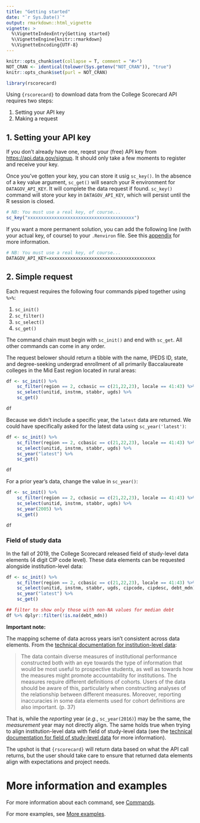 ```yaml
---
title: "Getting started"
date: "`r Sys.Date()`"
output: rmarkdown::html_vignette
vignette: >
  %\VignetteIndexEntry{Getting started}
  %\VignetteEngine{knitr::rmarkdown}
  %\VignetteEncoding{UTF-8}
---
```


```r
knitr::opts_chunk$set(collapse = T, comment = "#>")
NOT_CRAN <- identical(tolower(Sys.getenv("NOT_CRAN")), "true")
knitr::opts_chunk$set(purl = NOT_CRAN)
```

```r
library(rscorecard)
```

Using `{rscorecard}` to download data from the College Scorecard API
requires two steps:

1. Setting your API key
2. Making a request

## 1. Setting your API key

If you don't already have one, reqest your (free) API key from
[https://api.data.gov/signup](https://api.data.gov/signup). It should
only take a few moments to register and receive your key.

Once you've gotten your key, you can store it usig `sc_key()`. In the
absence of a key value argument, `sc_get()` will search your R
environment for `DATAGOV_API_KEY`. It will complete the data request
if found. `sc_key()` command will store your key in `DATAGOV_API_KEY`,
which will persist until the R session is closed.

```r
# NB: You must use a real key, of course... 
sc_key("xxxxxxxxxxxxxxxxxxxxxxxxxxxxxxxxxxxxxxxx")
```

If you want a more permanent solution, you can add the following line
(with your actual key, of course) to your `.Renviron` file.  See this
[appendix](ftp://cran.r-project.org/pub/R/web/packages/httr/vignettes/api-packages.html)
for more information.

```r
# NB: You must use a real key, of course... 
DATAGOV_API_KEY=xxxxxxxxxxxxxxxxxxxxxxxxxxxxxxxxxxxxxxxx
```

## 2. Simple request

Each request requires the following four commands piped together using
`%>%`:

1. `sc_init()`
2. `sc_filter()`
3. `sc_select()`
4. `sc_get()`

The command chain must begin with `sc_init()` and end with
`sc_get`. All other commands can come in any order.

The request belower should return a tibble with the name, IPEDS ID,
state, and degree-seeking undergrad enrollment of all primarily
Baccalaureate colleges in the Mid East region located in rural areas:

```r
df <- sc_init() %>% 
    sc_filter(region == 2, ccbasic == c(21,22,23), locale == 41:43) %>% 
    sc_select(unitid, instnm, stabbr, ugds) %>% 
    sc_get()
```
```r
df
```

Because we didn't include a specific year, the `latest` data are
returned. We could have specifically asked for the latest data using
`sc_year('latest')`:

```r
df <- sc_init() %>% 
    sc_filter(region == 2, ccbasic == c(21,22,23), locale == 41:43) %>% 
    sc_select(unitid, instnm, stabbr, ugds) %>%
    sc_year("latest") %>% 
    sc_get()
```
```r
df
```

For a prior year's data, change the value in `sc_year()`:


```r
df <- sc_init() %>% 
    sc_filter(region == 2, ccbasic == c(21,22,23), locale == 41:43) %>% 
    sc_select(unitid, instnm, stabbr, ugds) %>%
    sc_year(2005) %>% 
    sc_get()
```
```r
df
```

### Field of study data

In the fall of 2019, the College Scorecard released field of
study-level data elements (4 digit CIP code level). These data
elements can be requested alongside institution-level data:

```r
df <- sc_init() %>% 
    sc_filter(region == 2, ccbasic == c(21,22,23), locale == 41:43) %>% 
    sc_select(unitid, instnm, stabbr, ugds, cipcode, cipdesc, debt_mdn) %>%
    sc_year("latest") %>% 
    sc_get()
```

```r
## filter to show only those with non-NA values for median debt
df %>% dplyr::filter(!is.na(debt_mdn))
```

**Important note:**

The mapping scheme of data across years isn't consistent across data
elements. From the [technical documentation for institution-level
data](https://collegescorecard.ed.gov/assets/FullDataDocumentation.pdf):

> The data contain diverse measures of institutional performance
> constructed both with an eye towards the type of information that
> would be most useful to prospective students, as well as towards how
> the measures might promote accountability for institutions. The
> measures require different definitions of cohorts. Users of the data
> should be aware of this, particularly when constructing analyses of
> the relationship between different measures. Moreover, reporting
> inaccuracies in some data elements used for cohort definitions are
> also important. (p. 37)

That is, while the _reporting_ year (_e.g._, `sc_year(2016)`) may be
the same, the _measurement_ year may not directly align. The same
holds true when trying to align institution-level data with field of
study-level data (see the [technical documentation for field of
study-level
data](https://collegescorecard.ed.gov/assets/FieldOfStudyDataDocumentation.pdf)
for more information). 

The upshot is that `{rscorecard}` will return data based on what the
API call returns, but the user should take care to ensure that
returned data elements align with expectations and project needs.

# More information and examples

For more information about each command, see
[Commands](https://www.btskinner.io/rscorecard/articles/commands.html).

For more examples, see [More
examples](https://www.btskinner.io/rscorecard/articles/more_examples.html).








